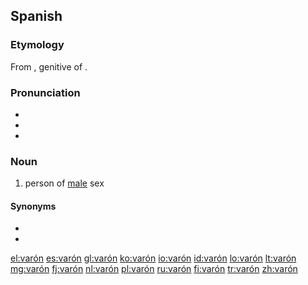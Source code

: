 ==Spanish==

===Etymology===
From {{etyl|la|es}} {{term|varonis|lang=la}}, genitive of {{term|varo|lang=la}}.

===Pronunciation===
* {{IPA|/baˈɾon/|lang=es}}
* {{homophones|barón}}
* {{rhymes|on|lang=es}}

===Noun===
{{es-noun|m|pl=varones}}

# person of [[male]] sex

====Synonyms====
* {{l|es|hombre}}
* {{l|es|macho}}

[[el:varón]]
[[es:varón]]
[[gl:varón]]
[[ko:varón]]
[[io:varón]]
[[id:varón]]
[[lo:varón]]
[[lt:varón]]
[[mg:varón]]
[[fj:varón]]
[[nl:varón]]
[[pl:varón]]
[[ru:varón]]
[[fi:varón]]
[[tr:varón]]
[[zh:varón]]